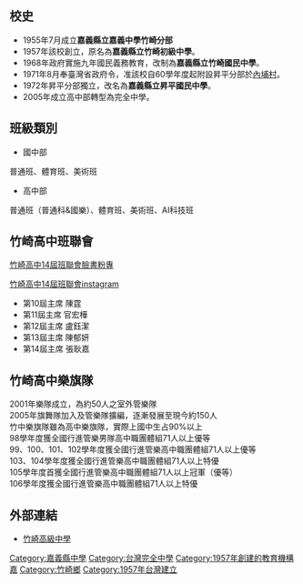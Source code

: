 {{Infobox School
|name           = 嘉義縣立竹崎高級中學
|other_name     = Chiayi County Jhuci Senior High School
|image          =[[檔案:嘉義縣立竹崎高級中學校徽.gif|200px]]
|motto          =
|established    = 1957年
|type           = 縣立完全中學
|affiliation    =[[File:Emblem_of_Chiayi_County.svg|28px]][[嘉義縣政府|嘉義縣政府]]
|district       = {{ROC}}[[臺灣省|臺灣省]][[嘉義縣|嘉義縣]][[竹崎鄉|竹崎鄉]]
|principal      = 蘇淵源
|location       = 臺灣省嘉義縣竹崎鄉竹崎村文化路23號
|number   = 05-2611006
|website        = http://www.ccjh.cyc.edu.tw/
}}

==校史==
*1955年7月成立'''嘉義縣立嘉義中學竹崎分部'''
*1957年該校創立，原名為'''嘉義縣立竹崎初級中學'''。
*1968年政府實施九年國民義務教育，改制為'''嘉義縣立竹崎國民中學'''。 
*1971年8月奉臺灣省政府令，准該校自60學年度起附設昇平分部於[[內埔村_(嘉義縣)|內埔村]]。
*1972年昇平分部獨立，改名為'''嘉義縣立昇平國民中學'''。 
*2005年成立高中部轉型為完全中學。

== 班級類別 ==
*國中部
普通班、體育班、美術班
*高中部
普通班（普通科&國樂）、體育班、美術班、AI科技班

== 竹崎高中班聯會 ==
[https://www.facebook.com/JCSH13th/ 竹崎高中14屆班聯會臉書粉專]

[https://instagram.com/jcsh14th?igshid=YmMyMTA2M2Y=/ 竹崎高中14屆班聯會instagram]
*第10屆主席 陳霆
*第11屆主席 官宏樺
*第12屆主席 盧鈺潔
*第13屆主席 陳郁妍
*第14屆主席 張耿嘉

== 竹崎高中樂旗隊 ==
2001年樂隊成立，為約50人之室外管樂隊
<br>2005年旗舞隊加入及管樂隊擴編，逐漸發展至現今約150人
<br>竹中樂旗隊雖為高中樂旗隊，實際上國中生占90%以上
<br>98學年度獲全國行進管樂男隊高中職團體組71人以上優等
<br>99、100、101、102學年度獲全國行進管樂高中職團體組71人以上優等
<br>103、104學年度獲全國行進管樂高中職團體組71人以上特優
<br>105學年度首獲全國行進管樂高中職團體組71人以上冠軍（優等）
<br>106學年度獲全國行進管樂高中職團體組71人以上特優


== 外部連結 ==
* {{zh-tw}}[http://www.ccjh.cyc.edu.tw/ 竹崎高級中學]{{Wayback|url=http://www.ccjh.cyc.edu.tw/ |date=20090907230349 }}

{{嘉義縣市高級中等學校}}

[[Category:嘉義縣中學|Category:嘉義縣中學]]
[[Category:台灣完全中學|Category:台灣完全中學]]
[[Category:1957年創建的教育機構|Category:1957年創建的教育機構]]
[[Category:臺灣公立普通型高級中等學校|嘉]]
[[Category:竹崎鄉|Category:竹崎鄉]]
[[Category:1957年台灣建立|Category:1957年台灣建立]]